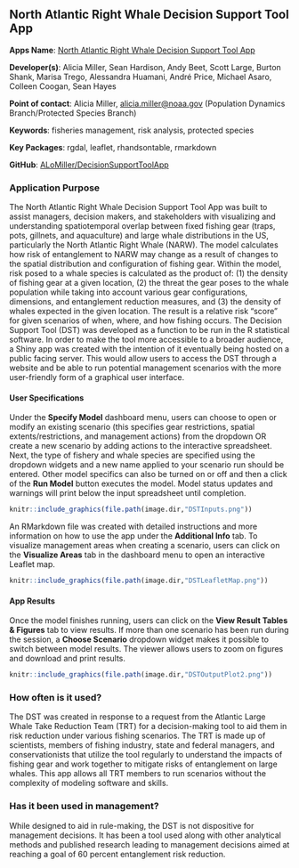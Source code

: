 ## North Atlantic Right Whale Decision Support Tool App

**Apps Name**: [North Atlantic Right Whale Decision Support Tool App](http://shiny1.nefsc.noaa.gov:3838/amiller/DST/)

**Developer(s)**: Alicia Miller, Sean Hardison, Andy Beet, Scott Large, Burton Shank, Marisa Trego, Alessandra Huamani, André Price, Michael Asaro, Colleen Coogan, Sean Hayes
  
**Point of contact**: Alicia Miller, <alicia.miller@noaa.gov> (Population Dynamics Branch/Protected Species Branch)
  
**Keywords**: fisheries management, risk analysis, protected species

**Key Packages**: rgdal, leaflet, rhandsontable, rmarkdown 

**GitHub**: [ALoMiller/DecisionSupportToolApp](https://github.com/ALoMiller/DecisionSupportToolApp)

### Application Purpose

The North Atlantic Right Whale Decision Support Tool App was built to assist managers, decision makers, and stakeholders with visualizing and understanding spatiotemporal overlap between fixed fishing gear (traps, pots, gillnets, and aquaculture) and large whale distributions in the US, particularly the North Atlantic Right Whale (NARW). The model calculates how risk of entanglement to NARW may change as a result of changes to the spatial distribution and configuration of fishing gear. Within the model, risk posed to a whale species is calculated as the product of: (1) the density of fishing gear at a given location, (2) the threat the gear poses to the whale population while taking into account various gear configurations, dimensions, and entanglement reduction measures, and (3) the density of whales expected in the given location. The result is a relative risk “score” for given scenarios of when, where, and how fishing occurs. 
The Decision Support Tool (DST) was developed as a function to be run in the R statistical software. In order to make the tool more accessible to a broader audience, a Shiny app was created with the intention of it eventually being hosted on a public facing server. This would allow users to access the DST through a website and be able to run potential management scenarios with the more user-friendly form of a graphical user interface. 

#### User Specifications

Under the **Specify Model** dashboard menu, users can choose to open or modify an existing scenario (this specifies gear restrictions, spatial extents/restrictions, and management actions) from the dropdown OR create a new scenario by adding actions to the interactive spreadsheet. Next, the type of fishery and whale species are specified using the dropdown widgets and a new name applied to your scenario run should be entered. Other model specifics can also be turned on or off and then a click of the **Run Model** button executes the model. Model status updates and warnings will print below the input spreadsheet until completion.

```r
knitr::include_graphics(file.path(image.dir,"DSTInputs.png"))
```

An RMarkdown file was created with detailed instructions and more information on how to use the app under the **Additional Info** tab. To visualize management areas when creating a scenario, users can click on the **Visualize Areas** tab in the dashboard menu to open an interactive Leaflet map.

```r
knitr::include_graphics(file.path(image.dir,"DSTLeafletMap.png"))
```

#### App Results

Once the model finishes running, users can click on the **View Result Tables & Figures** tab to view results. If more than one scenario has been run during the session, a **Choose Scenario** dropdown widget makes it possible to switch between model results. The viewer allows users to zoom on figures and download and print results. 

```r
knitr::include_graphics(file.path(image.dir,"DSTOutputPlot2.png"))
```

### How often is it used? 

The DST was created in response to a request from the Atlantic Large Whale Take Reduction Team (TRT) for a decision-making tool to aid them in risk reduction under various fishing scenarios. The TRT is made up of scientists, members of fishing industry, state and federal managers, and conservationists that utilize the tool regularly to understand the impacts of fishing gear and work together to mitigate risks of entanglement on large whales. This app allows all TRT members to run scenarios without the complexity of modeling software and skills.

### Has it been used in management?

While designed to aid in rule-making, the DST is not dispositive for management decisions. It has been a tool used along with other analytical methods and published research leading to management decisions aimed at reaching a goal of 60 percent entanglement risk reduction. 